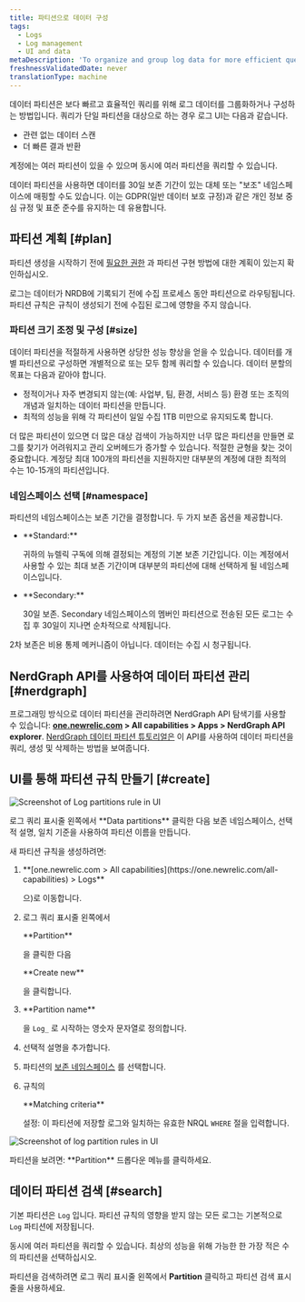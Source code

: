 ```yaml
---
title: 파티션으로 데이터 구성
tags:
  - Logs
  - Log management
  - UI and data
metaDescription: 'To organize and group log data for more efficient querying in New Relic, use data partitions in the logs UI.'
freshnessValidatedDate: never
translationType: machine
---
```


데이터 파티션은 보다 빠르고 효율적인 쿼리를 위해 로그 데이터를 그룹화하거나 구성하는 방법입니다. 쿼리가 단일 파티션을 대상으로 하는 경우 로그 UI는 다음과 같습니다.

* 관련 없는 데이터 스캔
* 더 빠른 결과 반환

계정에는 여러 파티션이 있을 수 있으며 동시에 여러 파티션을 쿼리할 수 있습니다.

데이터 파티션을 사용하면 데이터를 30일 보존 기간이 있는 대체 또는 "보조" 네임스페이스에 매핑할 수도 있습니다. 이는 GDPR(일반 데이터 보호 규정)과 같은 개인 정보 중심 규정 및 표준 준수를 유지하는 데 유용합니다.

## 파티션 계획 [#plan]

파티션 생성을 시작하기 전에 [필요한 권한](/docs/logs/get-started/get-started-log-management#requirements) 과 파티션 구현 방법에 대한 계획이 있는지 확인하십시오.

<Callout variant="important">
  로그는 데이터가 NRDB에 기록되기 전에 수집 프로세스 동안 파티션으로 라우팅됩니다. 파티션 규칙은 규칙이 생성되기 전에 수집된 로그에 영향을 주지 않습니다.
</Callout>

### 파티션 크기 조정 및 구성 [#size]

데이터 파티션을 적절하게 사용하면 상당한 성능 향상을 얻을 수 있습니다. 데이터를 개별 파티션으로 구성하면 개별적으로 또는 모두 함께 쿼리할 수 있습니다. 데이터 분할의 목표는 다음과 같아야 합니다.

* 정적이거나 자주 변경되지 않는(예: 사업부, 팀, 환경, 서비스 등) 환경 또는 조직의 개념과 일치하는 데이터 파티션을 만듭니다.
* 최적의 성능을 위해 각 파티션이 일일 수집 1TB 미만으로 유지되도록 합니다.

더 많은 파티션이 있으면 더 많은 대상 검색이 가능하지만 너무 많은 파티션을 만들면 로그를 찾기가 어려워지고 관리 오버헤드가 증가할 수 있습니다. 적절한 균형을 찾는 것이 중요합니다. 계정당 최대 100개의 파티션을 지원하지만 대부분의 계정에 대한 최적의 수는 10-15개의 파티션입니다.

### 네임스페이스 선택 [#namespace]

파티션의 네임스페이스는 보존 기간을 결정합니다. 두 가지 보존 옵션을 제공합니다.

* <DNT>
    **Standard:**
  </DNT>

  귀하의 뉴렐릭 구독에 의해 결정되는 계정의 기본 보존 기간입니다. 이는 계정에서 사용할 수 있는 최대 보존 기간이며 대부분의 파티션에 대해 선택하게 될 네임스페이스입니다.

* <DNT>
    **Secondary:**
  </DNT>

  30일 보존. Secondary 네임스페이스의 멤버인 파티션으로 전송된 모든 로그는 수집 후 30일이 지나면 순차적으로 삭제됩니다.

2차 보존은 비용 통제 메커니즘이 아닙니다. 데이터는 수집 시 청구됩니다.

## NerdGraph API를 사용하여 데이터 파티션 관리 [#nerdgraph]

프로그래밍 방식으로 데이터 파티션을 관리하려면 NerdGraph API 탐색기를 사용할 수 있습니다: <DNT>**[one.newrelic.com](https://one.newrelic.com) > All capabilities > Apps > NerdGraph API explorer**</DNT>. [NerdGraph 데이터 파티션 튜토리얼은](/docs/apis/nerdgraph/examples/nerdgraph-data-partition-rules-tutorial/) 이 API를 사용하여 데이터 파티션을 쿼리, 생성 및 삭제하는 방법을 보여줍니다.

## UI를 통해 파티션 규칙 만들기 [#create]

<img
  title="Log data partitions rule"
  alt="Screenshot of Log partitions rule in UI"
  src="/images/logs_screenshot-crop_log-partitions.webp"
/>

<figcaption>
  로그 쿼리 표시줄 왼쪽에서 <DNT>**Data partitions**</DNT> 클릭한 다음 보존 네임스페이스, 선택적 설명, 일치 기준을 사용하여 파티션 이름을 만듭니다.
</figcaption>

새 파티션 규칙을 생성하려면:

1. <DNT>
     **[one.newrelic.com > All capabilities](https://one.newrelic.com/all-capabilities) > Logs**
   </DNT>

   으)로 이동합니다.

2. 로그 쿼리 표시줄 왼쪽에서

   <DNT>
     **Partition**
   </DNT>

   을 클릭한 다음

   <DNT>
     **Create new**
   </DNT>

   을 클릭합니다.

3. <DNT>
     **Partition name**
   </DNT>

   을 `Log_` 로 시작하는 영숫자 문자열로 정의합니다.

4. 선택적 설명을 추가합니다.

5. 파티션의 [보존 네임스페이스](#namespace) 를 선택합니다.

6. 규칙의

   <DNT>
     **Matching criteria**
   </DNT>

   설정: 이 파티션에 저장할 로그와 일치하는 유효한 NRQL `WHERE` 절을 입력합니다.

<img
  title="Log data partitions rules"
  alt="Screenshot of log partition rules in UI"
  src="/images/logs_screenshot-crop_log-partition-view.webp"
/>

<figcaption>
  파티션을 보려면: <DNT>**Partition**</DNT> 드롭다운 메뉴를 클릭하세요.
</figcaption>

## 데이터 파티션 검색 [#search]

기본 파티션은 `Log` 입니다. 파티션 규칙의 영향을 받지 않는 모든 로그는 기본적으로 `Log` 파티션에 저장됩니다.

동시에 여러 파티션을 쿼리할 수 있습니다. 최상의 성능을 위해 가능한 한 가장 적은 수의 파티션을 선택하십시오.

파티션을 검색하려면 로그 쿼리 표시줄 왼쪽에서 <DNT>**Partition**</DNT> 클릭하고 파티션 검색 표시줄을 사용하세요.
